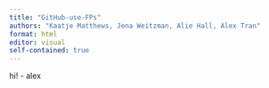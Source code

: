 ```yaml
---
title: "GitHub-use-FPs"
authors: "Kaatje Matthews, Jena Weitzman, Alie Hall, Alex Tran"
format: html
editor: visual
self-contained: true
---
```


hi! - alex
